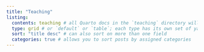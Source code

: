 ```yaml
---
title: "Teaching"
listing: 
  contents: teaching # all Quarto docs in the `teaching` directory will be included on your listing page
  type: grid # or `default` or `table`; each type has its own set of yaml options to include
  sort: "title desc" # can also sort on more than one field
  categories: true # allows you to sort posts by assigned categories 
---
```

